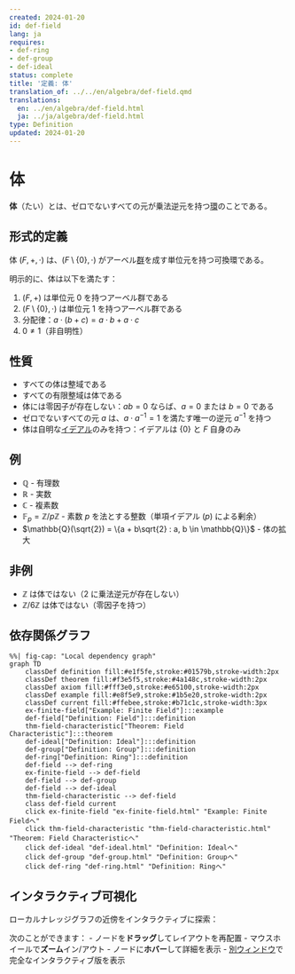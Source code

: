 ```yaml
---
created: 2024-01-20
id: def-field
lang: ja
requires:
- def-ring
- def-group
- def-ideal
status: complete
title: '定義: 体'
translation_of: ../../en/algebra/def-field.qmd
translations:
  en: ../en/algebra/def-field.html
  ja: ../ja/algebra/def-field.html
type: Definition
updated: 2024-01-20
---
```


# 体 {#def-field}

**体**（たい）とは、ゼロでないすべての元が乗法逆元を持つ[環](def-ring.qmd)のことである。

## 形式的定義

体 $(F, +, \cdot)$ は、$(F \setminus \{0\}, \cdot)$ がアーベル[群](def-group.qmd)を成す単位元を持つ可換環である。

明示的に、体は以下を満たす：

1. $(F, +)$ は単位元 $0$ を持つアーベル群である
2. $(F \setminus \{0\}, \cdot)$ は単位元 $1$ を持つアーベル群である
3. 分配律：$a \cdot (b + c) = a \cdot b + a \cdot c$
4. $0 \neq 1$（非自明性）

## 性質

- すべての体は整域である
- すべての有限整域は体である
- 体には零因子が存在しない：$ab = 0$ ならば、$a = 0$ または $b = 0$ である
- ゼロでないすべての元 $a$ は、$a \cdot a^{-1} = 1$ を満たす唯一の逆元 $a^{-1}$ を持つ
- 体は自明な[イデアル](def-ideal.qmd)のみを持つ：イデアルは $\{0\}$ と $F$ 自身のみ

## 例

- $\mathbb{Q}$ - 有理数
- $\mathbb{R}$ - 実数
- $\mathbb{C}$ - 複素数
- $\mathbb{F}_p = \mathbb{Z}/p\mathbb{Z}$ - 素数 $p$ を法とする整数（単項イデアル $(p)$ による剰余）
- $\mathbb{Q}(\sqrt{2}) = \{a + b\sqrt{2} : a, b \in \mathbb{Q}\}$ - 体の拡大

## 非例

- $\mathbb{Z}$ は体ではない（2 に乗法逆元が存在しない）
- $\mathbb{Z}/6\mathbb{Z}$ は体ではない（零因子を持つ）

## 依存関係グラフ

```mermaid
%%| fig-cap: "Local dependency graph"
graph TD
    classDef definition fill:#e1f5fe,stroke:#01579b,stroke-width:2px
    classDef theorem fill:#f3e5f5,stroke:#4a148c,stroke-width:2px
    classDef axiom fill:#fff3e0,stroke:#e65100,stroke-width:2px
    classDef example fill:#e8f5e9,stroke:#1b5e20,stroke-width:2px
    classDef current fill:#ffebee,stroke:#b71c1c,stroke-width:3px
    ex-finite-field["Example: Finite Field"]:::example
    def-field["Definition: Field"]:::definition
    thm-field-characteristic["Theorem: Field Characteristic"]:::theorem
    def-ideal["Definition: Ideal"]:::definition
    def-group["Definition: Group"]:::definition
    def-ring["Definition: Ring"]:::definition
    def-field --> def-ring
    ex-finite-field --> def-field
    def-field --> def-group
    def-field --> def-ideal
    thm-field-characteristic --> def-field
    class def-field current
    click ex-finite-field "ex-finite-field.html" "Example: Finite Fieldへ"
    click thm-field-characteristic "thm-field-characteristic.html" "Theorem: Field Characteristicへ"
    click def-ideal "def-ideal.html" "Definition: Idealへ"
    click def-group "def-group.html" "Definition: Groupへ"
    click def-ring "def-ring.html" "Definition: Ringへ"
```

## インタラクティブ可視化

ローカルナレッジグラフの近傍をインタラクティブに探索：

::: {.graph-viz data-id="def-field" data-width="700" data-height="500"}
:::

次のことができます：
- ノードを**ドラッグ**してレイアウトを再配置
- マウスホイールで**ズーム**イン/アウト
- ノードに**ホバー**して詳細を表示
- [別ウィンドウ](../../output/interactive/def-field.html){target="_blank"}で完全なインタラクティブ版を表示
